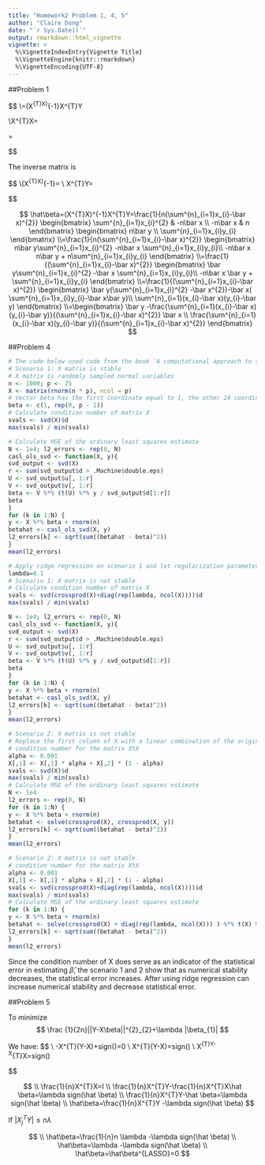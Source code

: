 ```yaml
---
title: "Homework2 Problem 1, 4, 5"
author: "Claire Dong"
date: "`r Sys.Date()`"
output: rmarkdown::html_vignette
vignette: >
  %\VignetteIndexEntry{Vignette Title}
  %\VignetteEngine{knitr::rmarkdown}
  %\VignetteEncoding{UTF-8}
---
```


##Problem 1

$$
\\\hat\beta=(X^{T}X)^{-1}X^{T}Y

\\X^{T}X=

\begin{bmatrix} 
1&1&...&1 \\
x_{1} & x^{2}&...&x_{n}
\end{bmatrix}
\begin{bmatrix} 
1&x_{1} \\
1&x_{2} \\
. &. \\
. &.\\
.&.\\
1&x_{n} 
\end{bmatrix}
=
\begin{bmatrix} 
n & n\bar x \\
n\bar x & \sum^{n}_{i=1}x_{i}^{2}
\end{bmatrix}
$$

The inverse matrix is

$$
\\(X^{T}X)^{-1}= \frac{1}{n(\sum^{n}_{i=1}x_{i}-\bar x)^{2}}
\begin{bmatrix} 
\sum^{n}_{i=1}x_{i}^{2} & -n\bar x \\
-n\bar x  & n
\end{bmatrix}

\\ X^{T}Y=\begin{bmatrix} 
n\bar y  \\
\sum^{n}_{i=1}x_{i}y_{i}
\end{bmatrix}
$$

$$
\hat\beta=(X^{T}X)^{-1}X^{T}Y=\frac{1}{n(\sum^{n}_{i=1}x_{i}-\bar x)^{2}}
\begin{bmatrix} 
\sum^{n}_{i=1}x_{i}^{2} & -n\bar x \\
-n\bar x  & n
\end{bmatrix}
\begin{bmatrix} 
n\bar y  \\
\sum^{n}_{i=1}x_{i}y_{i}
\end{bmatrix}
\\=\frac{1}{n(\sum^{n}_{i=1}x_{i}-\bar x)^{2}}
\begin{bmatrix} 
n\bar y\sum^{n}_{i=1}x_{i}^{2} -n\bar x \sum^{n}_{i=1}x_{i}y_{i}\\
-n\bar x n\bar y + n\sum^{n}_{i=1}x_{i}y_{i}
\end{bmatrix}
\\=\frac{1}{(\sum^{n}_{i=1}x_{i}-\bar x)^{2}}
\begin{bmatrix} 
\bar y\sum^{n}_{i=1}x_{i}^{2} -\bar x \sum^{n}_{i=1}x_{i}y_{i}\\
-n\bar x \bar y + \sum^{n}_{i=1}x_{i}y_{i}
\end{bmatrix}
\\=\frac{1}{(\sum^{n}_{i=1}x_{i}-\bar x)^{2}}
\begin{bmatrix} 
\bar y(\sum^{n}_{i=1}x_{i}^{2} -\bar x^{2})-\bar x( \sum^{n}_{i=1}x_{i}y_{i}-\bar x\bar y)\\
\sum^{n}_{i=1}(x_{i}-\bar x)(y_{i}-\bar y)
\end{bmatrix}
\\=\begin{bmatrix} 
\bar y -\frac{\sum^{n}_{i=1}(x_{i}-\bar x)(y_{i}-\bar y)}{(\sum^{n}_{i=1}x_{i}-\bar x)^{2}} \bar x
\\ \frac{\sum^{n}_{i=1}(x_{i}-\bar x)(y_{i}-\bar y)}{(\sum^{n}_{i=1}x_{i}-\bar x)^{2}}
\end{bmatrix}
$$


##Problem 4

```r
# The code below used code from the book 'A computational approach to statistical learning' as reference
# Scenario 1: X matrix is stable 
# X matrix is randomly sampled normal variables
n <- 1000; p <- 25
X <- matrix(rnorm(n * p), ncol = p)
# Vector beta has the first coordinate equal to 1, the other 24 coordinates are zeros
beta <- c(1, rep(0, p - 1))
# Calculate condition number of matrix X
svals <- svd(X)$d
max(svals) / min(svals)

# Calculate MSE of the ordinary least squares estimate
N <- 1e4; l2_errors <- rep(0, N)
casl_ols_svd <- function(X, y){
svd_output <- svd(X)
r <- sum(svd_output$d > .Machine$double.eps)
U <- svd_output$u[, 1:r]
V <- svd_output$v[, 1:r]
beta <- V %*% (t(U) %*% y / svd_output$d[1:r])
beta
}
for (k in 1:N) {
y <- X %*% beta + rnorm(n)
betahat <- casl_ols_svd(X, y)
l2_errors[k] <- sqrt(sum((betahat - beta)^2))
}
mean(l2_errors)
```

```r
# Apply ridge regression on scenario 1 and let regularization parameter lambda = 0.1
lambda=0.1
# Scenario 1: X matrix is not stable 
# Calculate condition number of matrix X
svals <- svd(crossprod(X)+diag(rep(lambda, ncol(X))))$d
max(svals) / min(svals)

N <- 1e4; l2_errors <- rep(0, N)
casl_ols_svd <- function(X, y){
svd_output <- svd(X)
r <- sum(svd_output$d > .Machine$double.eps)
U <- svd_output$u[, 1:r]
V <- svd_output$v[, 1:r]
beta <- V %*% (t(U) %*% y / svd_output$d[1:r])
beta
}
for (k in 1:N) {
y <- X %*% beta + rnorm(n)
betahat <- casl_ols_svd(X, y)
l2_errors[k] <- sqrt(sum((betahat - beta)^2))
}
mean(l2_errors)
```


```r
# Scenario 2: X matrix is not stable 
# Replace the first column of X with a linear combination of the original first column and the second column
# condition number for the matrix XtX
alpha <- 0.001
X[,1] <- X[,1] * alpha + X[,2] * (1 - alpha)
svals <- svd(X)$d
max(svals) / min(svals)
# Calculate MSE of the ordinary least squares estimate
N <- 1e4
l2_errors <- rep(0, N)
for (k in 1:N) {
y <- X %*% beta + rnorm(n)
betahat <- solve(crossprod(X), crossprod(X, y))
l2_errors[k] <- sqrt(sum((betahat - beta)^2))
}
mean(l2_errors)
```

```r
# Scenario 2: X matrix is not stable 
# condition number for the matrix XtX
alpha <- 0.001
X[,1] <- X[,1] * alpha + X[,2] * (1 - alpha)
svals <- svd(crossprod(X)+diag(rep(lambda, ncol(X))))$d
max(svals) / min(svals)
# Calculate MSE of the ordinary least squares estimate
for (k in 1:N) {
y <- X %*% beta + rnorm(n) 
betahat <- solve(crossprod(X) + diag(rep(lambda, ncol(X))) ) %*% t(X) %*% y
l2_errors[k] <- sqrt(sum((betahat - beta)^2))
}
mean(l2_errors)
```

Since the condition number of X does serve as an indicator of the statistical error in estimating $\hat\beta$, the scenario 1 and 2 show that as numerical stability decreases, the statistical error increases. After using ridge regression can increase numerical stability and decrease statistical error.

##Problem 5

To minimize 
$$
\frac {1}{2n}||Y-X\beta||^{2}_{2}+\lambda |\beta_{1}|
$$

We have:
$$
\\ -\frac {1}{n}X^{T}(Y-X\hat \beta)+\lambda sign(\hat \beta)=0
\\ \frac{1}{n}X^{T}(Y-X\hat \beta)=\lambda sign(\hat \beta)
\\ \frac{1}{n}X^{T}Y-\frac{1}{n}X^{T}X\hat \beta=\lambda sign(\hat \beta)

$$

$$
\\ \frac{1}{n}X^{T}X=I
\\ \frac{1}{n}X^{T}Y-\frac{1}{n}X^{T}X\hat \beta=\lambda sign(\hat \beta)
\\ \frac{1}{n}X^{T}Y-\hat \beta=\lambda sign(\hat \beta)
\\ \hat\beta=\frac{1}{n}X^{T}Y -\lambda sign(\hat \beta)
$$

If $|X^{T}_{j}Y| \leq n \lambda$

$$
\\ \hat\beta=\frac{1}{n}n \lambda -\lambda sign(\hat \beta)
\\ \hat\beta=\lambda -\lambda sign(\hat \beta)
\\ \hat\beta=\hat\beta^{LASSO}=0
$$



